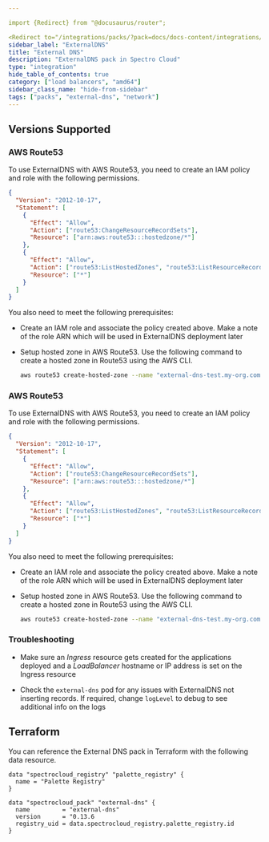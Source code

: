 ```yaml
---

import {Redirect} from "@docusaurus/router";

<Redirect to="/integrations/packs/?pack=docs/docs-content/integrations/external-dns" />
sidebar_label: "ExternalDNS"
title: "External DNS"
description: "ExternalDNS pack in Spectro Cloud"
type: "integration"
hide_table_of_contents: true
category: ["load balancers", "amd64"]
sidebar_class_name: "hide-from-sidebar"
tags: ["packs", "external-dns", "network"]
---
```



<Redirect to="/integrations/packs/?pack=docs/docs-content/integrations/external-dns" />

## Versions Supported

<Tabs queryString="parent">

<TabItem label="0.12.x" value="0.12.x">

### AWS Route53

To use ExternalDNS with AWS Route53, you need to create an IAM policy and role with the following permissions.

```json
{
  "Version": "2012-10-17",
  "Statement": [
    {
      "Effect": "Allow",
      "Action": ["route53:ChangeResourceRecordSets"],
      "Resource": ["arn:aws:route53:::hostedzone/*"]
    },
    {
      "Effect": "Allow",
      "Action": ["route53:ListHostedZones", "route53:ListResourceRecordSets"],
      "Resource": ["*"]
    }
  ]
}
```

You also need to meet the following prerequisites:

- Create an IAM role and associate the policy created above. Make a note of the role ARN which will be used in
  ExternalDNS deployment later

- Setup hosted zone in AWS Route53. Use the following command to create a hosted zone in Route53 using the AWS CLI.

  ```bash
  aws route53 create-hosted-zone --name "external-dns-test.my-org.com." --caller-reference "external-dns-test-$(date +%s)"
  ```

</TabItem>
<TabItem label="0.7.x" value="0.7.x">

### AWS Route53

To use ExternalDNS with AWS Route53, you need to create an IAM policy and role with the following permissions.

```json
{
  "Version": "2012-10-17",
  "Statement": [
    {
      "Effect": "Allow",
      "Action": ["route53:ChangeResourceRecordSets"],
      "Resource": ["arn:aws:route53:::hostedzone/*"]
    },
    {
      "Effect": "Allow",
      "Action": ["route53:ListHostedZones", "route53:ListResourceRecordSets"],
      "Resource": ["*"]
    }
  ]
}
```

You also need to meet the following prerequisites:

- Create an IAM role and associate the policy created above. Make a note of the role ARN which will be used in
  ExternalDNS deployment later

- Setup hosted zone in AWS Route53. Use the following command to create a hosted zone in Route53 using the AWS CLI.

  ```bash
  aws route53 create-hosted-zone --name "external-dns-test.my-org.com." --caller-reference "external-dns-test-$(date +%s)"
  ```

</TabItem>

</Tabs>

### Troubleshooting

- Make sure an _Ingress_ resource gets created for the applications deployed and a _LoadBalancer_ hostname or IP address
  is set on the Ingress resource

- Check the `external-dns` pod for any issues with ExternalDNS not inserting records. If required, change `logLevel` to
  debug to see additional info on the logs

## Terraform

You can reference the External DNS pack in Terraform with the following data resource.

```hcl
data "spectrocloud_registry" "palette_registry" {
  name = "Palette Registry"
}

data "spectrocloud_pack" "external-dns" {
  name         = "external-dns"
  version      = "0.13.6
  registry_uid = data.spectrocloud_registry.palette_registry.id
}
```
